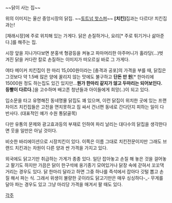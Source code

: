 {{{#!html
<center><img src="http://cfs2.tistory.com/upload_control/download.blog?fhandle=YmxvZzczNTIwQGZzMi50aXN0b3J5LmNvbTovYXR0YWNoLzAvMjIuanBn"></center>
}}}

~~닭이 사는 집~~

위의 이미지는 울산 중앙시장의 닭집.
~~[[토트넘 핫스퍼]]~~
'''[치킨]'''집과는 다르다! 치킨집과는!

[재래시장]에 주로 위치해 있는 가게다.
닭은 손질하거나, 요리[* 주로 튀기거나 삶아준다.]를 해주는 집.

시장 앞을 지나가다보면 분홍색 형광등을 켜놓고 파마머리한 아주머니가 홀라당(...)벗겨진 닭을 커다란 칼로 손질하는 이미지가 떠오르실 바로 그 가게다.

여타 메이커 치킨집이 한 마리 15,000원이라는 [충격과 공포]의 가격을 부를 때, 닭집은 그것보다 약 1.5배 많은 양에 꿀리지 않는 맛에도 불구하고 '''단돈 만 원'''[* 한마리에 15000원 정도 하는집도 있긴 있지만...'''뭔가 한마리 같지가 않고 두마리는 되어보인다. 등빨이 다르다.''']을 고수하며 배고픈 청년들과 아이들에게 희망(..)이 되고 있다.

입소문을 타고 유명해진 동네명물 닭집도 꽤 있으며, 이런 닭집이 위치한 곳에 있는 프랜차이즈 치킨집들은 고전을 면치못하고 짐 싸서 건너편 동네로 간다던지 피하는 일이 다반사다. (대표적인 예가 수원 통닭골목)

다만 유통의 문제와 광고효과등의 부재로 인하여 파리 날리는 대다수의 닭집을 생각한다면 웃을 일만은 아닐 것이다.

비슷한 바리에이션으로 시장치킨이 있다. 이쪽은 이름 그대로 치킨전문이지만 그래도 브랜드 치킨과는 차원이 다른 양과 싼 가격을 가지고 있다.

외국에도 닭고기만 취급하는 가게가 종종 있다. 일단 잡아놓고 손질 해 놓은 것을 걸어놓고 팔기도 하지만 가끔은 닭이 한구석에 옹기종기 모여있거나 닭장 속에 갇혀서 꼬꼬댁 거리는 경우도 있다. 닭 한마리 달라고 하면 그중 하나를 즉석에서 잡아다 깃털 뽑고 손질 해서 파는 식. 그래서 위생이 불량한 곳이라도 닭고기만은 매우 싱싱하다-_- 무게를 달아 파는 경우도 있고 그냥 마리당 가격을 매겨서 팔 때도 있다.

[[각주]]
